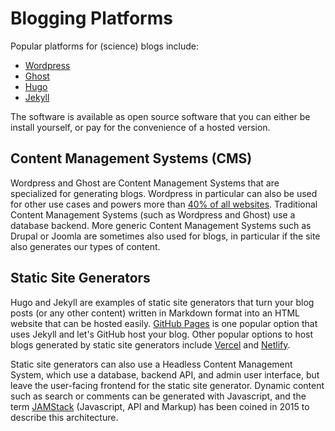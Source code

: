 # Blogging Platforms

Popular platforms for (science) blogs include:

* [Wordpress](https://wordpress.org/)
* [Ghost](https://ghost.org/)
* [Hugo](https://gohugo.io/)
* [Jekyll](https://jekyllrb.com/)

The software is available as open source software that you can either be install yourself,
or pay for the convenience of a hosted version.

## Content Management Systems (CMS)

Wordpress and Ghost are Content Management Systems that are specialized for generating blogs. 
Wordpress in particular can also be used for other use cases and powers more than [40% of all
websites](https://w3techs.com/). Traditional Content Management Systems (such as Wordpress and Ghost)
use a database backend. More generic Content Management Systems such as Drupal or Joomla are 
sometimes also used for blogs, in particular if the site also generates our types of content.

## Static Site Generators

Hugo and Jekyll are examples of static site generators that turn your blog posts (or any other content) written in Markdown
format into an HTML website that can be hosted easily. [GitHub Pages](https://pages.github.com/)
is one popular option that uses Jekyll and let's GitHub host your blog. Other popular options to host blogs
generated by static site generators include [Vercel](https://vercel.com) and [Netlify](https://netlify.com).

Static site generators can also use a Headless Content Management System, which use a database, backend API, and admin user interface, 
but leave the user-facing frontend for the static site generator. Dynamic content such as search or comments can be
generated with Javascript, and the term [JAMStack](https://jamstack.org/) (Javascript, API and Markup) has been coined 
in 2015 to describe this architecture.
